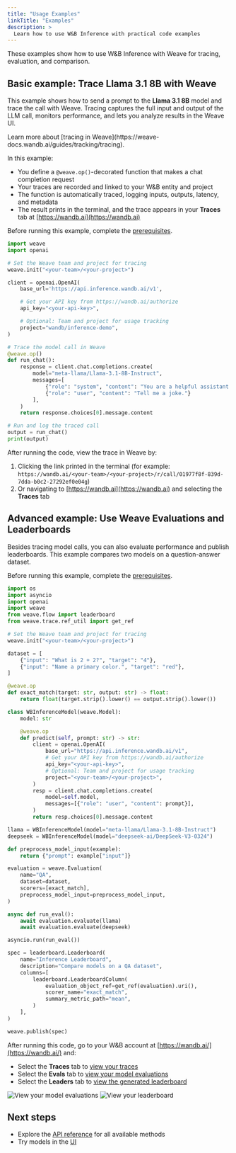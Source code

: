 ```yaml
---
title: "Usage Examples"
linkTitle: "Examples"
description: >
  Learn how to use W&B Inference with practical code examples
---
```


These examples show how to use W&B Inference with Weave for tracing, evaluation, and comparison.

## Basic example: Trace Llama 3.1 8B with Weave

This example shows how to send a prompt to the **Llama 3.1 8B** model and trace the call with Weave. Tracing captures the full input and output of the LLM call, monitors performance, and lets you analyze results in the Weave UI.

<Tip>
Learn more about [tracing in Weave](https://weave-docs.wandb.ai/guides/tracking/tracing).
</Tip>

In this example:
- You define a `@weave.op()`-decorated function that makes a chat completion request
- Your traces are recorded and linked to your W&B entity and project
- The function is automatically traced, logging inputs, outputs, latency, and metadata
- The result prints in the terminal, and the trace appears in your **Traces** tab at [https://wandb.ai](https://wandb.ai)

Before running this example, complete the [prerequisites](/inference/prerequisites/).

```python
import weave
import openai

# Set the Weave team and project for tracing
weave.init("<your-team>/<your-project>")

client = openai.OpenAI(
    base_url='https://api.inference.wandb.ai/v1',

    # Get your API key from https://wandb.ai/authorize
    api_key="<your-api-key>",

    # Optional: Team and project for usage tracking
    project="wandb/inference-demo",
)

# Trace the model call in Weave
@weave.op()
def run_chat():
    response = client.chat.completions.create(
        model="meta-llama/Llama-3.1-8B-Instruct",
        messages=[
            {"role": "system", "content": "You are a helpful assistant."},
            {"role": "user", "content": "Tell me a joke."}
        ],
    )
    return response.choices[0].message.content

# Run and log the traced call
output = run_chat()
print(output)
```

After running the code, view the trace in Weave by:
1. Clicking the link printed in the terminal (for example: `https://wandb.ai/<your-team>/<your-project>/r/call/01977f8f-839d-7dda-b0c2-27292ef0e04g`)
2. Or navigating to [https://wandb.ai](https://wandb.ai) and selecting the **Traces** tab

## Advanced example: Use Weave Evaluations and Leaderboards

Besides tracing model calls, you can also evaluate performance and publish leaderboards. This example compares two models on a question-answer dataset.

Before running this example, complete the [prerequisites](/inference/prerequisites/).

```python
import os
import asyncio
import openai
import weave
from weave.flow import leaderboard
from weave.trace.ref_util import get_ref

# Set the Weave team and project for tracing
weave.init("<your-team>/<your-project>")

dataset = [
    {"input": "What is 2 + 2?", "target": "4"},
    {"input": "Name a primary color.", "target": "red"},
]

@weave.op
def exact_match(target: str, output: str) -> float:
    return float(target.strip().lower() == output.strip().lower())

class WBInferenceModel(weave.Model):
    model: str

    @weave.op
    def predict(self, prompt: str) -> str:
        client = openai.OpenAI(
            base_url="https://api.inference.wandb.ai/v1",
            # Get your API key from https://wandb.ai/authorize
            api_key="<your-api-key>",
            # Optional: Team and project for usage tracking
            project="<your-team>/<your-project>",
        )
        resp = client.chat.completions.create(
            model=self.model,
            messages=[{"role": "user", "content": prompt}],
        )
        return resp.choices[0].message.content

llama = WBInferenceModel(model="meta-llama/Llama-3.1-8B-Instruct")
deepseek = WBInferenceModel(model="deepseek-ai/DeepSeek-V3-0324")

def preprocess_model_input(example):
    return {"prompt": example["input"]}

evaluation = weave.Evaluation(
    name="QA",
    dataset=dataset,
    scorers=[exact_match],
    preprocess_model_input=preprocess_model_input,
)

async def run_eval():
    await evaluation.evaluate(llama)
    await evaluation.evaluate(deepseek)

asyncio.run(run_eval())

spec = leaderboard.Leaderboard(
    name="Inference Leaderboard",
    description="Compare models on a QA dataset",
    columns=[
        leaderboard.LeaderboardColumn(
            evaluation_object_ref=get_ref(evaluation).uri(),
            scorer_name="exact_match",
            summary_metric_path="mean",
        )
    ],
)

weave.publish(spec)
```

After running this code, go to your W&B account at [https://wandb.ai/](https://wandb.ai/) and:

- Select the **Traces** tab to [view your traces](https://weave-docs.wandb.ai/guides/tracking/tracing)
- Select the **Evals** tab to [view your model evaluations](https://weave-docs.wandb.ai/guides/core-types/evaluations)
- Select the **Leaders** tab to [view the generated leaderboard](https://weave-docs.wandb.ai/guides/core-types/leaderboards)

<Frame>
    <img src="/images/inference/inference-advanced-evals.png" alt="View your model evaluations"  />
</Frame>

<Frame>
    <img src="/images/inference/inference-advanced-leaderboard.png" alt="View your leaderboard"  />
</Frame>

## Next steps

- Explore the [API reference](/inference/api-reference/) for all available methods
- Try models in the [UI](/inference/ui-guide/)
